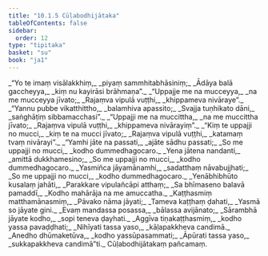 ```yaml
---
title: "10.1.5 Cūḷabodhijātaka"
tableOfContents: false
sidebar:
  order: 12
type: "tipitaka"
basket: "su"
book: "ja1"
---
```



<DynamicBreadcrumb />

<Division number="49" book="ja1">

<Paragraph number="1961" type="verses" book="ja1">
_“Yo te imaṃ visālakkhiṃ,_  
_piyaṃ sammhitabhāsiniṃ;_  
_Ādāya balā gaccheyya,_  
_kiṃ nu kayirāsi brāhmaṇa”._  

</Paragraph>

</Division>
<Division number="50" book="ja1">

<Paragraph number="1962" type="verses" book="ja1">
_“Uppajje me na mucceyya,_  
_na me mucceyya jīvato;_  
_Rajaṃva vipulā vuṭṭhi,_  
_khippameva nivāraye”._  

</Paragraph>

</Division>
<Division number="51" book="ja1">

<Paragraph number="1963" type="verses" book="ja1">
_“Yannu pubbe vikatthittho,_  
_balamhiva apassito;_  
_Svajja tuṇhikato dāni,_  
_saṅghāṭiṃ sibbamacchasi”._  

</Paragraph>

</Division>
<Division number="52" book="ja1">

<Paragraph number="1964" type="verses" book="ja1">
_“Uppajji me na muccittha,_  
_na me muccittha jīvato;_  
_Rajaṃva vipulā vuṭṭhi,_  
_khippameva nivārayiṃ”._  

</Paragraph>

</Division>
<Division number="53" book="ja1">

<Paragraph number="1965" type="verses" book="ja1">
_“Kiṃ te uppajji no mucci,_  
_kiṃ te na mucci jīvato;_  
_Rajaṃva vipulā vuṭṭhi,_  
_katamaṃ tvaṃ nivārayi”._  

</Paragraph>

</Division>
<Division number="54" book="ja1">

<Paragraph number="1966" type="verses" book="ja1">
_“Yamhi jāte na passati,_  
_ajāte sādhu passati;_  
_So me uppajji no mucci,_  
_kodho dummedhagocaro._  

</Paragraph>

</Division>
<Division number="55" book="ja1">

<Paragraph number="1967" type="verses" book="ja1">
_Yena jātena nandanti,_  
_amittā dukkhamesino;_  
_So me uppajji no mucci,_  
_kodho dummedhagocaro._  

</Paragraph>

</Division>
<Division number="56" book="ja1">

<Paragraph number="1968" type="verses" book="ja1">
_Yasmiñca jāyamānamhi,_  
_sadatthaṃ nāvabujjhati;_  
_So me uppajji no mucci,_  
_kodho dummedhagocaro._  

</Paragraph>

</Division>
<Division number="57" book="ja1">

<Paragraph number="1969" type="verses" book="ja1">
_Yenābhibhūto kusalaṃ jahāti,_  
_Parakkare vipulañcāpi atthaṃ;_  
_Sa bhīmaseno balavā pamaddī,_  
_Kodho mahārāja na me amuccatha._  

</Paragraph>

</Division>
<Division number="58" book="ja1">

<Paragraph number="1970" type="verses" book="ja1">
_Kaṭṭhasmiṃ matthamānasmiṃ,_  
_Pāvako nāma jāyati;_  
_Tameva kaṭṭhaṃ ḍahati,_  
_Yasmā so jāyate gini._  

</Paragraph>

</Division>
<Division number="59" book="ja1">

<Paragraph number="1971" type="verses" book="ja1">
_Evaṃ mandassa posassa,_  
_bālassa avijānato;_  
_Sārambhā jāyate kodho,_  
_sopi teneva ḍayhati._  

</Paragraph>

</Division>
<Division number="60" book="ja1">

<Paragraph number="1972" type="verses" book="ja1">
_Aggīva tiṇakaṭṭhasmiṃ,_  
_kodho yassa pavaḍḍhati;_  
_Nihīyati tassa yaso,_  
_kāḷapakkheva candimā._  

</Paragraph>

</Division>
<Division number="61" book="ja1">

<Paragraph number="1973" type="verses" book="ja1">
_Anedho dhūmaketūva,_  
_kodho yassūpasammati;_  
_Āpūrati tassa yaso,_  
_sukkapakkheva candimā”ti._  


</Paragraph>
</Division>

<Paragraph number="1974" type="center" book="ja1">
Cūḷabodhijātakaṃ pañcamaṃ.
</Paragraph>